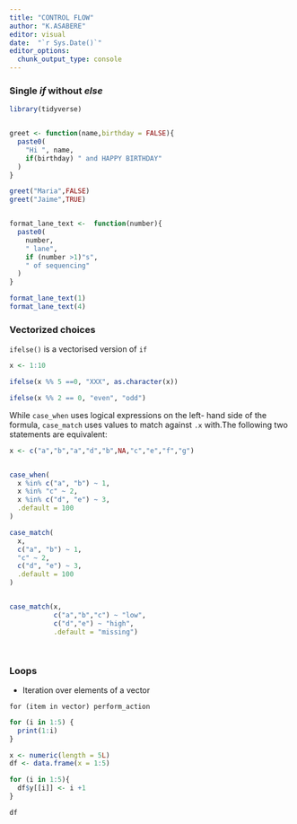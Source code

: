 ```yaml
---
title: "CONTROL FLOW"
author: "K.ASABERE"
editor: visual
date:  "`r Sys.Date()`"
editor_options: 
  chunk_output_type: console
---
```


### Single *if* without *else*

```r
library(tidyverse)


greet <- function(name,birthday = FALSE){
  paste0(
    "Hi ", name,
    if(birthday) " and HAPPY BIRTHDAY"
  )
}

greet("Maria",FALSE)
greet("Jaime",TRUE)



```

```r
format_lane_text <-  function(number){
  paste0(
    number,
    " lane",
    if (number >1)"s",
    " of sequencing"
  )
}

format_lane_text(1)
format_lane_text(4)

```

### Vectorized choices

`ifelse()` is a vectorised version of `if`

```r
x <- 1:10

ifelse(x %% 5 ==0, "XXX", as.character(x))

ifelse(x %% 2 == 0, "even", "odd")


```

While `case_when` uses logical expressions on the left- hand side of the formula, `case_match` uses values to match against `.x` with.The following two statements are equivalent:

```r
x <- c("a","b","a","d","b",NA,"c","e","f","g")


case_when(
  x %in% c("a", "b") ~ 1,
  x %in% "c" ~ 2,
  x %in% c("d", "e") ~ 3,
  .default = 100
)

case_match(
  x,
  c("a", "b") ~ 1,
  "c" ~ 2,
  c("d", "e") ~ 3,
  .default = 100
)


case_match(x,
           c("a","b","c") ~ "low",
           c("d","e") ~ "high",
           .default = "missing")




```

### Loops

-   Iteration over elements of a vector

`for (item in vector) perform_action`

```r
for (i in 1:5) {
  print(1:i)
}


```

```r
x <- numeric(length = 5L)
df <- data.frame(x = 1:5)

for (i in 1:5){
  df$y[[i]] <- i +1
}

df


```
